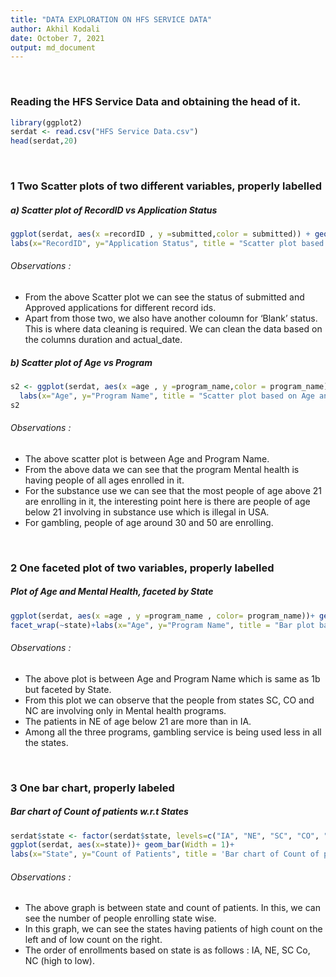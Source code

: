 ---
title: "DATA EXPLORATION ON HFS SERVICE DATA"
author: Akhil Kodali
date: October 7, 2021
output: md_document
---
<br>

### Reading the HFS Service Data and obtaining the head of it.

``` {r}
library(ggplot2)
serdat <- read.csv("HFS Service Data.csv")
head(serdat,20)
```

<br>

### 1 Two Scatter plots of two different variables, properly labelled

##### a) Scatter plot of RecordID vs Application Status

``` {r}
ggplot(serdat, aes(x =recordID , y =submitted,color = submitted)) + geom_point(size=0.1)+
labs(x="RecordID", y="Application Status", title = "Scatter plot based on RecordID and Application Status")

```

###### Observations : 

* From the above Scatter plot we can see the status of submitted and Approved applications for different record ids. 
* Apart from those two, we also have another coloumn for 'Blank' status. This is where data cleaning is required. We 
  can clean the data based on the columns duration and actual_date.


##### b) Scatter plot of Age vs Program 

```{r}
s2 <- ggplot(serdat, aes(x =age , y =program_name,color = program_name)) + geom_point(size=1)+
  labs(x="Age", y="Program Name", title = "Scatter plot based on Age and program description")
s2
```
###### Observations : 

* The above scatter plot is between Age and Program Name.
* From the above data we can see that the program Mental health is having people of all ages enrolled in it.
* For the substance use we can see that the most people of age above 21 are enrolling in it, the interesting point here is
there are people of age below 21 involving in substance use which is illegal in USA.
* For gambling, people of age around 30 and 50 are enrolling.

<br>

### 2 One faceted plot of two variables, properly labelled

##### Plot of Age and Mental Health, faceted by State

```{r}
ggplot(serdat, aes(x =age , y =program_name , color= program_name))+ geom_point(size = 1) +
facet_wrap(~state)+labs(x="Age", y="Program Name", title = "Bar plot based on Age and program description")
```

###### Observations : 

* The above plot is between Age and Program Name which is same as 1b but faceted by State.
* From this plot we can observe that the people from states SC, CO and NC are involving only in Mental health programs.
* The patients in NE of age below 21 are more than in IA.
* Among all the three programs, gambling service is being used less in all the states.

<br>

### 3 One bar chart, properly labeled

##### Bar chart of Count of patients w.r.t States


```{r}
serdat$state <- factor(serdat$state, levels=c("IA", "NE", "SC", "CO", "NC"))
ggplot(serdat, aes(x=state))+ geom_bar(Width = 1)+
labs(x="State", y="Count of Patients", title = 'Bar chart of Count of patients w.r.t States')
```


###### Observations : 

* The above graph is between state and count of patients. In this, we can see the number of people enrolling state wise.
* In this graph, we can see the states having patients of high count on the left and of low count on the right.
* The order of enrollments based on state is as follows : IA, NE, SC Co, NC (high to low).
